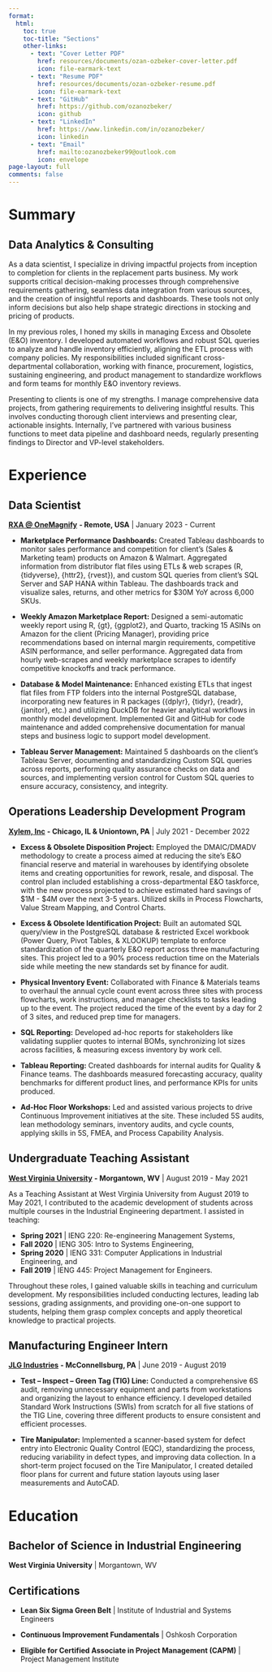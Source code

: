 ```yaml
---
format:
  html: 
    toc: true
    toc-title: "Sections"
    other-links:
      - text: "Cover Letter PDF"
        href: resources/documents/ozan-ozbeker-cover-letter.pdf
        icon: file-earmark-text
      - text: "Resume PDF"
        href: resources/documents/ozan-ozbeker-resume.pdf
        icon: file-earmark-text
      - text: "GitHub"
        href: https://github.com/ozanozbeker/
        icon: github
      - text: "LinkedIn"
        href: https://www.linkedin.com/in/ozanozbeker/
        icon: linkedin
      - text: "Email"
        href: mailto:ozanozbeker99@outlook.com
        icon: envelope
page-layout: full
comments: false
---
```


# Summary {#sec-summary .title}

## Data Analytics & Consulting

As a data scientist, I specialize in driving impactful projects from inception to completion for clients in the replacement parts business. My work supports critical decision-making processes through comprehensive requirements gathering, seamless data integration from various sources, and the creation of insightful reports and dashboards. These tools not only inform decisions but also help shape strategic directions in stocking and pricing of products.

In my previous roles, I honed my skills in managing Excess and Obsolete (E&O) inventory. I developed automated workflows and robust SQL queries to analyze and handle inventory efficiently, aligning the ETL process with company policies. My responsibilities included significant cross-departmental collaboration, working with finance, procurement, logistics, sustaining engineering, and product management to standardize workflows and form teams for monthly E&O inventory reviews.

Presenting to clients is one of my strengths. I manage comprehensive data projects, from gathering requirements to delivering insightful results. This involves conducting thorough client interviews and presenting clear, actionable insights. Internally, I've partnered with various business functions to meet data pipeline and dashboard needs, regularly presenting findings to Director and VP-level stakeholders.

# Experience {#sec-experience .title}

## Data Scientist

[**RXA \@ OneMagnify**](https://rxa.io/) **- Remote, USA** \| January 2023 - Current

-   **Marketplace Performance Dashboards:** Created Tableau dashboards to monitor sales performance and competition for client's (Sales & Marketing team) products on Amazon & Walmart. Aggregated information from distributor flat files using ETLs & web scrapes (R, {tidyverse}, {httr2}, {rvest}), and custom SQL queries from client’s SQL Server and SAP HANA within Tableau. The dashboards track and visualize sales, returns, and other metrics for $30M YoY across 6,000 SKUs.

-   **Weekly Amazon Marketplace Report:** Designed a semi-automatic weekly report using R, {gt}, {ggplot2}, and Quarto, tracking 15 ASINs on Amazon for the client (Pricing Manager), providing price recommendations based on internal margin requirements, competitive ASIN performance, and seller performance. Aggregated data from hourly web-scrapes and weekly marketplace scrapes to identify competitive knockoffs and track performance.

-   **Database & Model Maintenance:** Enhanced existing ETLs that ingest flat files from FTP folders into the internal PostgreSQL database, incorporating new features in R packages ({dplyr}, {tidyr}, {readr}, {janitor}, etc.) and utilizing DuckDB for heavier analytical workflows in monthly model development. Implemented Git and GitHub for code maintenance and added comprehensive documentation for manual steps and business logic to support model development.

-   **Tableau Server Management:** Maintained 5 dashboards on the client’s Tableau Server, documenting and standardizing Custom SQL queries across reports, performing quality assurance checks on data and sources, and implementing version control for Custom SQL queries to ensure accuracy, consistency, and integrity.

## Operations Leadership Development Program

[**Xylem, Inc**](https://www.xylem.com/en-us/) **- Chicago, IL & Uniontown, PA** \| July 2021 - December 2022

-   **Excess & Obsolete Disposition Project:** Employed the DMAIC/DMADV methodology to create a process aimed at reducing the site’s E&O financial reserve and material in warehouses by identifying obsolete items and creating opportunities for rework, resale, and disposal. The control plan included establishing a cross-departmental E&O taskforce, with the new process projected to achieve estimated hard savings of \$1M - \$4M over the next 3-5 years. Utilized skills in Process Flowcharts, Value Stream Mapping, and Control Charts.

-   **Excess & Obsolete Identification Project:** Built an automated SQL query/view in the PostgreSQL database & restricted Excel workbook (Power Query, Pivot Tables, & XLOOKUP) template to enforce standardization of the quarterly E&O report across three manufacturing sites. This project led to a 90% process reduction time on the Materials side while meeting the new standards set by finance for audit.

-   **Physical Inventory Event:** Collaborated with Finance & Materials teams to overhaul the annual cycle count event across three sites with process flowcharts, work instructions, and manager checklists to tasks leading up to the event. The project reduced the time of the event by a day for 2 of 3 sites, and reduced prep time for managers.

-   **SQL Reporting:** Developed ad-hoc reports for stakeholders like validating supplier quotes to internal BOMs, synchronizing lot sizes across facilities, & measuring excess inventory by work cell.

-   **Tableau Reporting:** Created dashboards for internal audits for Quality & Finance teams. The dashboards measured forecasting accuracy, quality benchmarks for different product lines, and performance KPIs for units produced.

-   **Ad-Hoc Floor Workshops:** Led and assisted various projects to drive Continuous Improvement initiatives at the site. These included 5S audits, lean methodology seminars, inventory audits, and cycle counts, applying skills in 5S, FMEA, and Process Capability Analysis.

## Undergraduate Teaching Assistant

[**West Virginia University**](https://www.wvu.edu/) **- Morgantown, WV** \| August 2019 - May 2021

As a Teaching Assistant at West Virginia University from August 2019 to May 2021, I contributed to the academic development of students across multiple courses in the Industrial Engineering department. I assisted in teaching:

-   **Spring 2021** \| IENG 220: Re-engineering Management Systems,
-   **Fall 2020** \| IENG 305: Intro to Systems Engineering,
-   **Spring 2020** \| IENG 331: Computer Applications in Industrial Engineering, and
-   **Fall 2019** \| IENG 445: Project Management for Engineers.

Throughout these roles, I gained valuable skills in teaching and curriculum development. My responsibilities included conducting lectures, leading lab sessions, grading assignments, and providing one-on-one support to students, helping them grasp complex concepts and apply theoretical knowledge to practical projects.

## Manufacturing Engineer Intern

[**JLG Industries**](https://www.jlg.com/) **- McConnellsburg, PA** \| June 2019 - August 2019

-   **Test – Inspect – Green Tag (TIG) Line:** Conducted a comprehensive 6S audit, removing unnecessary equipment and parts from workstations and organizing the layout to enhance efficiency. I developed detailed Standard Work Instructions (SWIs) from scratch for all five stations of the TIG Line, covering three different products to ensure consistent and efficient processes.

-   **Tire Manipulator:** Implemented a scanner-based system for defect entry into Electronic Quality Control (EQC), standardizing the process, reducing variability in defect types, and improving data collection. In a short-term project focused on the Tire Manipulator, I created detailed floor plans for current and future station layouts using laser measurements and AutoCAD.

# Education {#sec-education .title}

## Bachelor of Science in Industrial Engineering

**West Virginia University** \| Morgantown, WV

## Certifications

-   **Lean Six Sigma Green Belt** \| Institute of Industrial and Systems Engineers

-   **Continuous Improvement Fundamentals** \| Oshkosh Corporation

-   **Eligible for Certified Associate in Project Management (CAPM)** \| Project Management Institute
